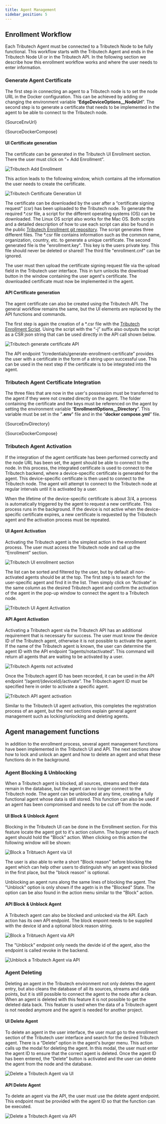 ```yaml
---
title: Agent Management
sidebar_position: 5
---
```



## Enrollment Workflow
Each Tributech Agent must be connected to a Tributech Node to be fully functional. This workflow starts with the Tributech Agent and ends in the Tributech Node UI or in the Tributech API. In the following section we describe how this enrollment workflow works and where the user needs to enter information.

### Generate Agent Certificate
The first step in connecting an agent to a Tributech node is to set the node URL in the Docker configuration. This can be achieved by adding or changing the environment variable “**EdgeDeviceOptions__NodeUrl**”. The second step is to generate a certificate that needs to be implemented in the agent to be able to connect to the Tributech node.

<CodeBlock className="language-plain" title=".env section">{SourceEnvUrl}</CodeBlock>

<CodeBlock className="language-yml" title="docker-compose.yml section">{SourceDockerCompose}</CodeBlock>

#### UI Certificate generation
The certificate can be generated in the Tributech UI Enrollment section. There the user must click on “+ Add Enrollment”.

![Tributech Add Enrollment](./img/node-agent-management-add-enrollment.png)

This action leads to the following window, which contains all the information the user needs to create the certificate.

![Tributech Certificate Generation UI](./img/node-agent-management-certificate-generation.png)

The certificate can be downloaded by the user after a “certificate signing request” (csr) has been uploaded to the Tributech node. To generate the required *.csr file, a script for the different operating systems (OS) can be downloaded. The Linux OS script also works for the Mac OS. Both scripts and a detailed description of how to use each script can also be found in the public [Tributech Enrollment git repository](https://github.com/tributech-solutions/tributech-enrollment). The script generates three different files. The *.csr file contains information such as the common name, organization, country, etc. to generate a unique certificate. The second generated file is the "enrollment.key". This key is the users private key. This file should never be deleted or shared! The third file "enrollment.cnf" can be ignored.

The user must then upload the certificate signing request file via the upload field in the Tributech user interface. This in turn unlocks the download button in the window containing the user agent's certificate. The downloaded certificate must now be implemented in the agent.

#### API Certificate generation
The agent certificate can also be created using the Tributech API. The general workflow remains the same, but the UI elements are replaced by the API functions and commands.

The first step is again the creation of a *.csr file with the [Tributech Enrollment Script](https://github.com/tributech-solutions/tributech-enrollment). Using the script with the “-j” suffix also outputs the script as a CSR json string that can be used directly in the API call shown below.

![Tributech generate certificate API](./img/node-agent-management-api-generate-certificate.png)

The API endpoint “/credentials/generate-enrollment-certificate” provides the user with a certificate in the form of a string upon successful use. This can be used in the next step if the certificate is to be integrated into the agent.

### Tributech Agent Certificate Integration
The three files that are now in the user's possession must be transferred to the agent if they were not created directly on the agent. The folder containing the certificate and the keys must be referenced on the agent by setting the environment variable “**EnrollmentOptions__Directory**”. This variable must be set in the "**.env**" file and in the “**docker compose.yml**” file.

<CodeBlock className="language-plain" title=".env section">{SourceEnvDirectory}</CodeBlock>

<CodeBlock className="language-yml" title="docker-compose.yml section">{SourceDockerCompose}</CodeBlock>

### Tributech Agent Activation
If the integration of the agent certificate has been performed correctly and the node URL has been set, the agent should be able to connect to the node. In this process, the integrated certificate is used to connect to the Tributech backend, where a device-specific certificate is generated for the agent. This device-specific certificate is then used to connect to the Tributech node. The agent will attempt to connect to the Tributech node at regular intervals until it is activated by a user.

When the lifetime of the device-specific certificate is about 3/4, a process is automatically triggered by the agent to request a new certificate. This process runs in the background. If the device is not active when the device-specific certificate expires, a new certificate is requested by the Tributech agent and the activation process must be repeated.

#### UI Agent Activation
Activating the Tributech agent is the simplest action in the enrollment process. The user must access the Tributech node and call up the “Enrollment” section.

![Tributech UI enrollment section](./img/node-agent-management-enrollment-ui.png)

The list can be sorted and filtered by the user, but by default all non-activated agents should be at the top. The first step is to search for the user-specific agent and find it in the list. Then simply click on “Activate” in the same column as the desired Tributech agent and confirm the activation of the agent in the pop-up window to connect the agent to a Tributech node.

![Tributech UI Agent Activation](./img/node-agent-management-agent-activation.png)

#### API Agent Activation
Activating a Tributech agent via the Tributech API has an additional requirement that is necessary for success. The user must know the device ID of the Tributech agent, otherwise it is not possible to activate the agent. If the name of the Tributech agent is known, the user can determine the agent ID with the API endpoint “/agents/notactivated”. This command will return all agents that are waiting to be activated by a user.

![Tributech Agents not activated](./img/node-agent-management-agent-notactivated.png)

Once the Tributech agent ID has been recorded, it can be used in the API endpoint “/agent/{deviceId}/activate”. The Tributech agent ID must be specified here in order to activate a specific agent.

![Tributech API agent activation](./img/node-agent-management-api-agent-activation.png)

Similar to the Tributech UI agent activation, this completes the registration process of an agent, but the next sections explain general agent management such as locking/unlocking and deleting agents.

## Agent management functions
In addition to the enrollment process, several agent management functions have been implemented in the Tributech UI and API. The next sections show how to lock and unlock an agent and how to delete an agent and what these functions do in the background.

### Agent Blocking & Unblocking
When a Tributech agent is blocked, all sources, streams and their data remain in the database, but the agent can no longer connect to the Tributech node. The agent can be unblocked at any time, creating a fully functional agent whose data is still stored. This function can also be used if an agent has been compromised and needs to be cut off from the node.

#### UI Block & Unblock Agent
Blocking in the Tributech UI can be done in the Enrollment section. For this feature locate the agent got to it's action column. The burger menu of each agent should  hold the "Block" action. When clicking on this action the following window will be shown:

![Block a Tribtuech Agent via UI](./img/node-agent-management-block-agent.png)

The user is also able to write a short "Block reason" before blocking the agent which can help other users to distinguish why an agent was blocked in the first place, but the "block reason" is optional.

Unblocking an agent runs along the same lines of blocking the agent. The "Unblock" option is only shown if the agetn is in the "Blocked" State. The option can be also found in the action menu similar to the "Block" action.


#### API Block & Unblock Agent
A Tributech agent can also be blocked and unlocked via the API. Each action has its own API endpoint. The block enpoint needs to be supplied with the device id and a optional block reason string.

![Block a Tribtuech Agent via API](./img/node-agent-management-api-block.png)

The "Unblock" endpoint only needs the devide id of the agent, also the endpoint is called revoke in the backend.

![Unblock a Tributech Agent via API](./img/node-agent-management-api-revoke.png)

### Agent Deleting
Deleting an agent in the Tributech environment not only deletes the agent entry, but also cleans the database of all its sources, streams and data points, but it is still possible to connect the agent to the node after a clean. When an agent is deleted with this feature it is not possible to get the deleted data back. This featuer is used when the data of a Tributech agent is not needed anymore and the agent is needed for another project.

#### UI Delete Agent

To delete an agent in the user interface, the user must go to the enrollment section of the Tributech user interface and search for the desired Tributech agent. There is a “Delete” option in the agent's burger menu. This action calls up the modal for deleting the agent. In this modal, the user must enter the agent ID to ensure that the correct agent is deleted. Once the agent ID has been entered, the “Delete” button is activated and the user can delete the agent from the node and the database.

![Delete a Tributech Agent via UI](./img/node-agent-management-ui-delete.png)

#### API Delete Agent

To delete an agent via the API, the user must use the delete agent endpoint. This endpoint must be provided with the agent ID so that the function can be executed.

![Delete a Tributech Agent via API](./img/node-agent-management-api-delete.png)


